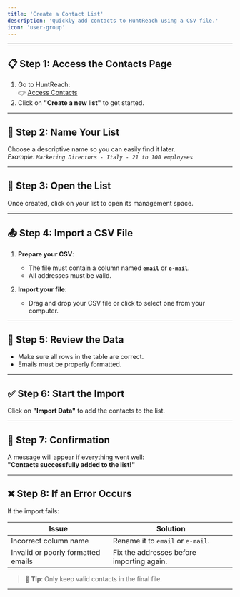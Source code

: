 ```yaml
---
title: 'Create a Contact List'
description: 'Quickly add contacts to HuntReach using a CSV file.'
icon: 'user-group'
---
```


---

## 📋 Step 1: Access the Contacts Page

1. Go to HuntReach:  
   👉 [Access Contacts](https://app.huntreach.com/dashboard/contacts)
2. Click on **"Create a new list"** to get started.

---

## 📝 Step 2: Name Your List

Choose a descriptive name so you can easily find it later.  
_Example: `Marketing Directors - Italy - 21 to 100 employees`_

---

## 📂 Step 3: Open the List

Once created, click on your list to open its management space.

---

## 📤 Step 4: Import a CSV File

1. **Prepare your CSV**:

   - The file must contain a column named **`email`** or **`e-mail`**.
   - All addresses must be valid.

2. **Import your file**:
   - Drag and drop your CSV file or click to select one from your computer.

---

## 👀 Step 5: Review the Data

- Make sure all rows in the table are correct.
- Emails must be properly formatted.

---

## ✅ Step 6: Start the Import

Click on **"Import Data"** to add the contacts to the list.

---

## 🎉 Step 7: Confirmation

A message will appear if everything went well:  
**"Contacts successfully added to the list!"**

---

## ❌ Step 8: If an Error Occurs

If the import fails:

| Issue                              | Solution                                  |
| ---------------------------------- | ----------------------------------------- |
| Incorrect column name              | Rename it to `email` or `e-mail`.         |
| Invalid or poorly formatted emails | Fix the addresses before importing again. |

> 📌 **Tip**: Only keep valid contacts in the final file.

---
